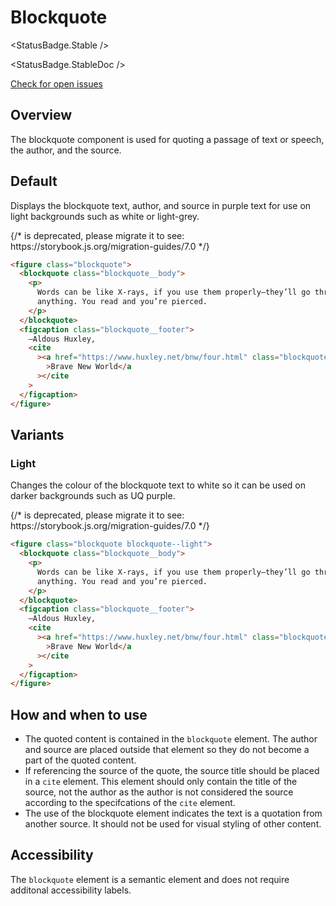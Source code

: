 
<Meta of={BlockquoteStories} />

# Blockquote

<StatusBadge.Stable />

<StatusBadge.StableDoc />

<a href="https://github.com/uq-its-ss/design-system/issues" class="uq-button uq-button--text" target="_blank">
  Check for open issues
</a>

## Overview

The blockquote component is used for quoting a passage of text or speech, the author, and the source.

## Default

Displays the blockquote text, author, and source in purple text for use on light backgrounds such as white or light-grey.

<Canvas>
  {/* <Story height={170} id="components-blockquote--blockquote" /> is deprecated, please migrate it to <Story of={referenceToStory} /> see: https://storybook.js.org/migration-guides/7.0 */}

  <Story height={170} id="components-blockquote--blockquote" />
</Canvas>

```html
<figure class="blockquote">
  <blockquote class="blockquote__body">
    <p>
      Words can be like X-rays, if you use them properly—they’ll go through
      anything. You read and you’re pierced.
    </p>
  </blockquote>
  <figcaption class="blockquote__footer">
    —Aldous Huxley,
    <cite
      ><a href="https://www.huxley.net/bnw/four.html" class="blockquote__link"
        >Brave New World</a
      ></cite
    >
  </figcaption>
</figure>
```

## Variants

### Light

Changes the colour of the blockquote text to white so it can be used on darker backgrounds such as UQ purple.

<Canvas>
  {/* <Story height={170} id="components-blockquote--blockquote-light" /> is deprecated, please migrate it to <Story of={referenceToStory} /> see: https://storybook.js.org/migration-guides/7.0 */}

  <Story height={170} id="components-blockquote--blockquote-light" />
</Canvas>

```html
<figure class="blockquote blockquote--light">
  <blockquote class="blockquote__body">
    <p>
      Words can be like X-rays, if you use them properly—they’ll go through
      anything. You read and you’re pierced.
    </p>
  </blockquote>
  <figcaption class="blockquote__footer">
    —Aldous Huxley,
    <cite
      ><a href="https://www.huxley.net/bnw/four.html" class="blockquote__link"
        >Brave New World</a
      ></cite
    >
  </figcaption>
</figure>
```

## How and when to use

*   The quoted content is contained in the `blockquote` element. The author and source are placed outside that element so they do not become a part of the quoted content.
*   If referencing the source of the quote, the source title should be placed in a `cite` element. This element should only contain the title of the source, not the author as the author is not considered the source according to the specifcations of the `cite` element.
*   The use of the blockquote element indicates the text is a quotation from another source. It should not be used for visual styling of other content.

## Accessibility

The `blockquote` element is a semantic element and does not require additonal accessibility labels.
